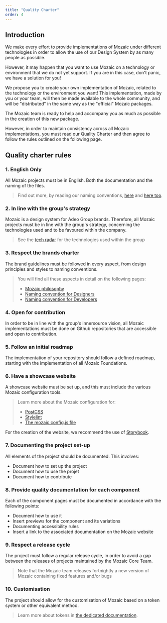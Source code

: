 ```yaml
---
title: "Quality Charter"
order: 4
---
```


## Introduction

We make every effort to provide implementations of Mozaic under different technologies in order to allow the use of our Design System by as many people as possible.

However, it may happen that you want to use Mozaic on a technology or environment that we do not yet support. If you are in this case, don't panic, we have a solution for you!

We propose you to create your own implementation of Mozaic, related to the technology or the environment you want! This implementation, made by you or your team, will then be made available to the whole community, and will be "distributed" in the same way as the "official" Mozaic packages.

The Mozaic team is ready to help and accompany you as much as possible in the creation of this new package.

However, in order to maintain consistency across all Mozaic implementations, you must read our Quality Charter and then agree to follow the rules outlined on the following page.

## Quality charter rules

### 1. English Only

All Mozaic projects must be in English. Both the documentation and the naming of the files.

> Find out more, by reading our naming conventions, [here](/GetStarted/Designers/namingConvention/) and [here too](/Contributing/Designers/NamingConvention/).

### 2. In line with the group's strategy

Mozaic is a design system for Adeo Group brands. Therefore, all Mozaic projects must be in line with the group's strategy, concerning the technologies used and to be favoured within the company.

> See the [tech radar](https://tech-radar.adeo.cloud/#/) for the technologies used within the group

### 3. Respect the brands charter

The brand guidelines must be followed in every aspect, from design principles and styles to naming conventions.

> You will find all these aspects in detail on the following pages:
>
> - [Mozaic philosophy](/Contributing/Principles/Philosophy/)
> - [Naming convention for Designers](/GetStarted/Designers/namingConvention/)
> - [Naming convention for Developers](/GetStarted/Developers/CssNamingConventions/)

### 4. Open for contribution

In order to be in line with the group's innersource vision, all Mozaic implementations must be done on Github repositories that are accessible and open to contribution.

### 5. Follow an initial roadmap

The implementation of your repository should follow a defined roadmap, starting with the implementation of all Mozaic Foundations.

<!-- To be completed and detailed -->

### 6. Have a showcase website

A showcase website must be set up, and this must include the various Mozaic configuration tools.

> Learn more about the Mozaic configuration for:
>
> - [PostCSS](/GetStarted/Developers/Installation/postcss/)
> - [Stylelint](/GetStarted/Developers/Installation/stylelint/)
> - [The mozaic.config.js file](/GetStarted/Developers/Configuration/)

<Highlight theme="tips" title="Storybook">

For the creation of the website, we recommend the use of [Storybook](https://storybook.js.org/).

</Highlight>

### 7. Documenting the project set-up

All elements of the project should be documented. This involves:

- Document how to set up the project
- Document how to use the projet
- Document how to contribute

### 8. Provide quality documentation for each component

Each of the component pages must be documented in accordance with the following points:

- Document how to use it
- Insert previews for the component and its variations
- Documenting accessibility rules
- Insert a link to the associated documentation on the Mozaic website

### 9. Respect a release cycle

The project must follow a regular release cycle, in order to avoid a gap between the releases of projects maintained by the Mozaic Core Team.

> Note that the Mozaic team releases fortnightly a new version of Mozaic containing fixed features and/or bugs

### 10. Customisation

The project should allow for the customisation of Mozaic based on a token system or other equivalent method.

> Learn more about tokens in [the dedicated documentation](/GetStarted/Developers/CustomizeTokens/).

